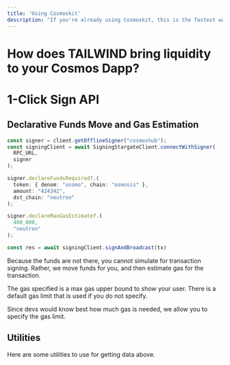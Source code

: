 ```yaml
---
title: 'Using Cosmoskit'
description: "If you're already using Cosmoskit, this is the fastest way to start."
---
```


# How does TAILWIND bring liquidity to your Cosmos Dapp?


# 1-Click Sign API


## Declarative Funds Move and Gas Estimation
```typescript
const signer = client.getOfflineSigner("cosmoshub");
const signingClient = await SigningStargateClient.connectWithSigner(
  RPC_URL,
  signer
);

signer.declareFundsRequired?.(
  token: { denom: "uosmo", chain: "osmosis" },
  amount: "424342",
  dst_chain: "neutron"
);

signer.declareMaxGasEstimate?.(
  400_000,
  "neutron"
);

const res = await signingClient.signAndBroadcast(tx)
```

Because the funds are not there, you cannot simulate for
transaction signing. Rather, we move funds for you, and 
then estimate gas for the transaction.

The gas specified is a max gas upper bound to show your user.
There is a default gas limit that is used if you do not specify. 

Since devs would know best how much gas is needed, we allow
you to specify the gas limit.

## Utilities
Here are some utilities to use for getting data above. 

